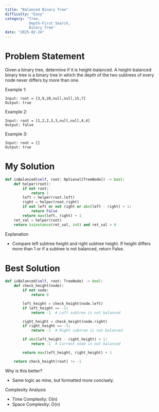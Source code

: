 ```yaml
---
title: "Balanced Binary Tree"
difficulty: "Easy"
category: "Tree,
           Depth-First Search,
           Binary Tree"
date: "2025-02-24"
---
```


# Problem Statement
Given a binary tree, determine if it is height-balanced. A height-balanced binary tree is a binary tree in which the depth of the two subtrees of every node never differs by more than one.


Example 1:
```plaintext
Input: root = [3,9,20,null,null,15,7]
Output: true
```

Example 2:
```plaintext
Input: root = [1,2,2,3,3,null,null,4,4]
Output: false
```

Example 3:
```plaintext
Input: root = []
Output: true
```

# My Solution
```python
def isBalanced(self, root: Optional[TreeNode]) -> bool:
    def helper(root):
        if not root:
            return 1
        left = helper(root.left)
        right = helper(root.right)
        if not left or not right or abs(left - right) > 1:
            return False
        return max(left, right) + 1
    ret_val = helper(root)
    return isinstance(ret_val, int) and ret_val > 0
```

Explanation
* Compare left subtree height and right subtree height. If height differs more than 1 or if a subtree is not balanced, return False.

# Best Solution
```python
def isBalanced(self, root: TreeNode) -> bool:
    def check_height(node):
        if not node:
            return 0

        left_height = check_height(node.left)
        if left_height == -1:
            return -1  # Left subtree is not balanced

        right_height = check_height(node.right)
        if right_height == -1:
            return -1  # Right subtree is not balanced

        if abs(left_height - right_height) > 1:
            return -1  # Current node is not balanced

        return max(left_height, right_height) + 1

    return check_height(root) != -1
```

Why is this better?
* Same logic as mine, but formatted more concisely.

Complexity Analysis
* Time Complexity: O(n)
* Space Complexity: O(n)